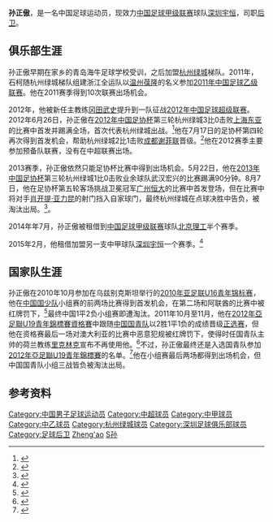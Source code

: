 {{noteta|G1=足球}}{{infobox Football biography
| playername= 孙正傲
| image =
| fullname = 孙正傲
| dateofbirth = {{Birth date and age|1994|3|8}}
| cityofbirth = [[山东省|山东省]][[青岛市|青岛市]]
| countryofbirth = [[中国|中国]]
| currentclub = [[深圳足球俱乐部|深圳宇恒]]
| clubnumber = 
| height = {{height|m=1.83}}
| position = [[后卫_(足球)|后卫]]
| youthyears1 =
| youthclubs1 = 青岛海牛足球学校
| youthyears2 = 
| youthclubs2 = [[杭州绿城足球俱乐部|杭州绿城]]
| years1 = 2011 
| clubs1 = [[温州葆隆足球俱乐部|温州葆隆]]
| caps1 = 10
| goals1 = 0
| years2 =2012-
| clubs2 = [[杭州绿城足球俱乐部|杭州绿城]]
| caps2 = 3
| goals2 = 0
| years3 =2014
| clubs3 = → [[北京理工大学足球俱乐部|北京理工]] (租借)
| caps3 = 12
| goals3 = 0
| years4 =2015
| clubs4 = → [[深圳足球俱乐部|深圳宇恒]] (租借)
| caps4 = 2
| goals4 = 0
|      nationalyears1 = 2010
|       nationalteam1 = [[中国国少队|中国国少队]]
|       nationalcaps1 = 
|      nationalgoals1 = 
|      nationalyears2 = 2011-2012
|       nationalteam2 = [[中国国青队|中国国青队]]
|       nationalcaps2 = 
|      nationalgoals2 = 
| pcupdate = 2016年9月10日
| ntupdate = 
}}
'''孙正傲'''{{BD|1994年|3月8日|||Sun, Zheng'ao}}，是一名中国足球运动员，现效力[[中国足球甲级联赛|中国足球甲级联赛]]球队[[深圳足球俱乐部|深圳宇恒]]，司职[[后卫_(足球)|后卫]]。

==俱乐部生涯==
孙正傲早期在家乡的青岛海牛足球学校受训，之后加盟[[杭州绿城足球俱乐部|杭州绿城]]梯队。2011年，石柯随杭州绿城梯队组建浙江全运队以[[温州葆隆足球俱乐部|温州葆隆]]的名义参加[[2011年中国足球乙级联赛|2011年中国足球乙级联赛]]。他在2011赛季得到10次联赛出场机会。

2012年，他被新任主教练[[冈田武史|冈田武史]]提升到一队征战[[2012年中国足球超级联赛|2012年中国足球超级联赛]]。2012年6月26日，孙正傲在[[2012年中国足协杯|2012年中国足协杯]]第三轮杭州绿城3比0击败[[上海东亚足球俱乐部|上海东亚]]的比赛中首发并踢满全场，首次代表杭州绿城出战。<ref>{{Cite web |url=http://news.china.com.cn/rollnews/2012-06/27/content_14857765.htm |title=绿城青年帮3-0上海特莱士 90后小伙"长脸"冈田 |access-date=2013-08-22 |archive-date=2016-11-04 |archive-url=https://web.archive.org/web/20161104002639/http://news.china.com.cn/rollnews/2012-06/27/content_14857765.htm |dead-url=no }}</ref>他在7月17日的足协杯第四轮再次得到首发机会，帮助杭州绿城2比1击败[[成都谢菲联足球俱乐部|成都谢菲联]]晋级。<ref>{{Cite web |url=http://sports.163.com/12/0717/21/86L6NCB400051C89.html |title=足协杯-小将世界波洋枪头槌 绿城2-1成足进八强 |access-date=2013-08-22 |archive-date=2019-09-21 |archive-url=https://web.archive.org/web/20190921220253/http://sports.163.com/12/0717/21/86L6NCB400051C89.html |dead-url=no }}</ref>他在2012赛季主要参加预备队联赛，没有在中超联赛出场。

2013赛季，孙正傲依然只能足协杯比赛中得到出场机会。5月22日，他在[[2013年中国足协杯|2013年中国足协杯]]第三轮杭州绿城1比0击败业余球队武汉宏兴的比赛踢满90分钟。8月7日，他在足协杯第五轮客场挑战卫冕冠军[[广州恒大足球俱乐部|广州恒大]]的比赛中首发登场，但在比赛中将对手[[肖开提·亚力昆|肖开提·亚力昆]]的射门挡入自家球门，最终杭州绿城在点球决胜中告负，被淘汰出局。<ref>{{Cite web |url=http://sports.163.com/13/0807/22/95N5UIDK00051C89.html |title=足协杯-汪嵩点球遭误判 恒大点球5-3总分7-5晋级 |access-date=2013-08-22 |archive-date=2019-09-13 |archive-url=https://web.archive.org/web/20190913015525/http://sports.163.com/13/0807/22/95N5UIDK00051C89.html |dead-url=no }}</ref>。

2014年年7月，孙正傲被租借到[[中国足球甲级联赛|中国足球甲级联赛]]球队[[北京理工大学足球俱乐部|北京理工]]半个赛季。

2015年2月，他租借加盟另一支中甲球队[[深圳足球俱乐部|深圳宇恒]]一个赛季。<ref>{{Cite web |url=http://sports.sina.com.cn/j/2015-02-27/10497526558.shtml |title=深足基本敲定塞内加尔前锋将加盟 巴西锋将替补 |access-date=2015-02-28 |archive-date=2017-09-04 |archive-url=https://web.archive.org/web/20170904151218/http://sports.sina.com.cn/j/2015-02-27/10497526558.shtml |dead-url=no }}</ref>

==国家队生涯==
孙正傲在2010年10月参加在乌兹别克斯坦举行的[[2010年亚足联U16青年锦标赛|2010年亚足联U16青年锦标赛]]，他在[[中国国少队|中国国少队]]小组赛的前两场比赛得到首发机会，在第二场和阿联酋的比赛中被红牌罚下，<ref>{{Cite web |url=http://sports.163.com/10/1027/21/6K1JUL9F00051C8M.html |title=胡博文丢单刀郑达伦救主 10人国少1-1平阿联酋 |access-date=2013-08-22 |archive-date=2019-09-17 |archive-url=https://web.archive.org/web/20190917224901/http://sports.163.com/10/1027/21/6K1JUL9F00051C8M.html |dead-url=no }}</ref>最终中国1平2负小组赛即遭淘汰。2011年10月至11月，他在[[2012年亞足聯U19青年錦標賽資格賽|2012年亞足聯U19青年錦標賽資格賽]]中跟随[[中国国青队|中国国青队]]以2胜1平1负的成绩晋级[[2012年亞足聯U19青年錦標賽|正选赛]]，但他在资格赛最后一场对澳大利亚的比赛中恶意犯规被红牌罚下，使得时任国青队主帅的荷兰教练[[Jan_Olde_Riekerink|里克林克]]宣布不再使用他。<ref>{{Cite web |url=http://sports.163.com/11/1109/11/7IDPRHOR00051C8M.html |title=里克林克:孙正傲得红牌是耻辱 国青不会再用他 |access-date=2013-08-22 |archive-date=2019-09-17 |archive-url=https://web.archive.org/web/20190917181148/http://sports.163.com/11/1109/11/7IDPRHOR00051C8M.html |dead-url=no }}</ref>不过，孙正傲最终还是入选国青队参加[[2012年亞足聯U19青年錦標賽|2012年亞足聯U19青年錦標賽]]的名单。<ref>{{Cite web |url=http://sports.sohu.com/20121101/n356393247.shtml |title=国青队U19亚青赛号码：王彤8号 绿城小将披10号 |access-date=2013-08-22 |archive-date=2019-09-15 |archive-url=https://web.archive.org/web/20190915160931/http://sports.sohu.com/20121101/n356393247.shtml |dead-url=no }}</ref>他在小组赛最后两场都得到出场机会，但中国国青队小组三战皆负被淘汰出局。

==参考资料==
{{reflist}}

{{2012年中超分类名单杭州}}
{{2013年中超分类名单杭州}}
{{2014年中超分类名单杭州}}
{{2014年中甲分类名单理工}}
{{2015年中甲分类名单深圳}}
{{2016年中超分类名单杭州}}
{{2017年中甲分类名单杭州}}
{{2018年中甲分类名单浙江绿城}}
{{2019年中甲分类名单浙江绿城}}

{{DEFAULTSORT:Sun, Zheng'ao}}
[[Category:中国男子足球运动员|Category:中国男子足球运动员]]
[[Category:中超球员|Category:中超球员]]
[[Category:中甲球员|Category:中甲球员]]
[[Category:中乙球员|Category:中乙球员]]
[[Category:杭州绿城球员|Category:杭州绿城球员]]
[[Category:深圳足球俱乐部球员|Category:深圳足球俱乐部球员]]
[[Category:足球后卫|Category:足球后卫]]
[[Category:孙姓|Zheng'ao]]
[[Category:青岛籍足球运动员|S孙]]